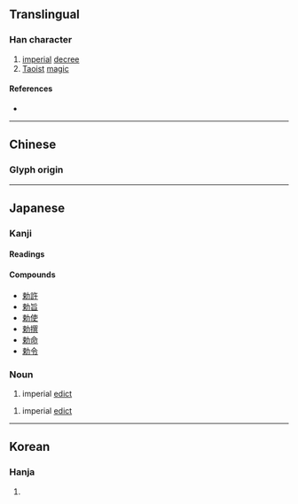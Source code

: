 {{also|敕}}
{{character info/new}}
==Translingual==

===Han character===
{{Han char|rn=19|rad=力|as=07|sn=9|four=|canj=DLKS|ids=⿰束力}}

# [[imperial]] [[decree]]
# [[Taoist]] [[magic]]

====References====
* {{Han ref|kx=0147.290|dkj=02354|dj=0332.110|hdz=10371.020|uh=52C5|ud=21189}}

----

==Chinese==
===Glyph origin===
{{Han etym}}
{{zh-see|敕|v}}

----

==Japanese==
{{ja-kanji forms|勅|敕}}

===Kanji===
{{ja-kanji|grade=c|rs=力07|kyu=敕}}

====Readings====
{{ja-readings
|goon=ちき
|kanon=ちょく
|kun=みことのり, いまし-める
}}

====Compounds====
* [[勅許]]
* [[勅旨]]
* [[勅使]]
* [[勅撰]]
* [[勅命]]
* [[勅令]]

===Noun===
{{ja-noun|ちょく|kyu=敕}}

# imperial [[edict]]

{{ja-noun|みことのり|kyu=敕}}

# imperial [[edict]]

----

==Korean==

===Hanja===
{{ko-hanja|hangeul=[[칙]]|rv=chik|mr=ch'ik}}

# {{rfdef|ko|sort=力07}}